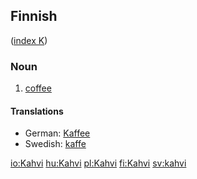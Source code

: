 ==Finnish==
([[Wiktionary:Finnish_index_k|index K]])

===Noun===

# [[coffee]]

====Translations====

*German: [[Kaffee]]
*Swedish: [[kaffe]]

[[io:Kahvi]]
[[hu:Kahvi]]
[[pl:Kahvi]]
[[fi:Kahvi]]
[[sv:kahvi]]